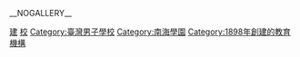 __NOGALLERY__
{{Catmore}}

[[Category:臺北市立普通型高級中等學校|建]]
[[Category:中正區學校_(臺北市)|校]]
[[Category:臺灣男子學校|Category:臺灣男子學校]]
[[Category:南海學園|Category:南海學園]]
[[Category:1898年創建的教育機構|Category:1898年創建的教育機構]]